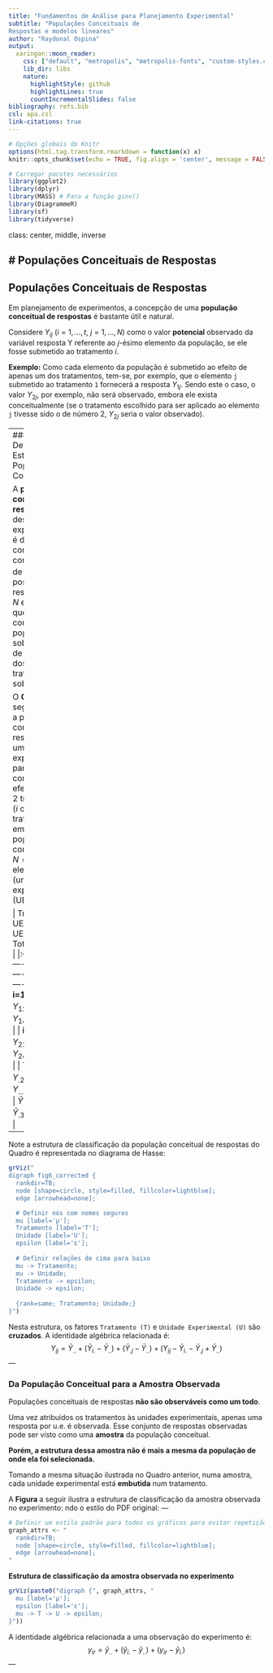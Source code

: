 ```yaml
---
title: "Fundamentos de Análise para Planejamento Experimental"
subtitle: "Populações Conceituais de
Respostas e modelos lineares"
author: "Raydonal Ospina"
output:
  xaringan::moon_reader:
    css: ["default", "metropolis", "metropolis-fonts", "custom-styles.css"]
    lib_dir: libs
    nature:
      highlightStyle: github
      highlightLines: true
      countIncrementalSlides: false
bibliography: refs.bib
csl: apa.csl    
link-citations: true
---
```



```r
# Opções globais do Knitr
options(html.tag.transform.rmarkdown = function(x) x)
knitr::opts_chunk$set(echo = TRUE, fig.align = 'center', message = FALSE, warning = FALSE, fig.width=8, fig.height=4.5)

# Carregar pacotes necessários
library(ggplot2)
library(dplyr)
library(MASS) # Para a função ginv()
library(DiagrammeR)
library(sf)
library(tidyverse)
```

class: center, middle, inverse

# Populações Conceituais de Respostas
---

## Populações Conceituais de Respostas


Em planejamento de experimentos, a concepção de uma **população conceitual de respostas** é bastante útil e natural.

Considere $Y_{ij}$ ($i=1,...,t$, $j=1,...,N$) como o valor **potencial** observado da variável resposta Y referente ao $j$-ésimo elemento da população, se ele fosse submetido ao tratamento $i$.

**Exemplo:** Como cada elemento da população é submetido ao efeito de apenas um dos tratamentos, tem-se, por exemplo, que o elemento `j` submetido ao tratamento `1` fornecerá a resposta $Y_{1j}$. Sendo este o caso, o valor $Y_{2j}$, por exemplo, não será observado, embora ele exista conceitualmente (se o tratamento escolhido para ser aplicado ao elemento `j` tivesse sido o de número 2, $Y_{2j}$ seria o valor observado).

---
### Definição e Estrutura da População Conceitual

A **população conceitual de respostas** desse experimento é definida como o conjunto $\{Y_{ij}\}$ de todas as possíveis respostas dos $N$ elementos que compõem a população sob o efeito de cada um dos $t$ tratamentos sob estudo.

O **Quadro ** a seguir ilustra a população conceitual de respostas em um experimento para comparar os efeitos de $t=2$ tratamentos ($i$ o tratamento) em uma população composta por $N=4$ elementos (unidades experimentais  (UE) como $j$).

| Tratamento | UE 1 | UE 2 | UE 3 | UE 4 | Total | Média |
|:----------:|:----:|:----:|:----:|:----:|:----:|:----:|
| **i=1**    | $Y_{11}$ | $Y_{12}$ | $Y_{13}$ | $Y_{14}$ | $Y_{1.}$ | $\bar{Y}_{1.}$ |
| **i=2**    | $Y_{21}$ | $Y_{22}$ | $Y_{23}$ | $Y_{24}$ | $Y_{2.}$ | $\bar{Y}_{2.}$ |
| Total      | ${Y}_{.1}$ | ${Y}_{.2}$| ${Y}_{.3}$| ${Y}_{.4}$| ${Y}_{...}$|         | 
| Média      | $\bar{Y}_{.1}$ | $\bar{Y}_{.2}$ | $\bar{Y}_{.3}$ | $\bar{Y}_{.4}$ |   | $\bar{Y}_{..}$ |

---

Note a estrutura de classificação da população conceitual de respostas do Quadro é representada no diagrama de Hasse:

```r
grViz("
digraph fig6_corrected {
  rankdir=TB;
  node [shape=circle, style=filled, fillcolor=lightblue];
  edge [arrowhead=none];

  # Definir nós com nomes seguros
  mu [label='μ'];
  Tratamento [label='T'];
  Unidade [label='U'];
  epsilon [label='ε'];
  
  # Definir relações de cima para baixo
  mu -> Tratamento;
  mu -> Unidade;
  Tratamento -> epsilon;
  Unidade -> epsilon;
  
  {rank=same; Tratamento; Unidade;}
}")
```

Nesta estrutura, os fatores `Tratamento (T)` e `Unidade Experimental (U)` são **cruzados**. A identidade algébrica relacionada é:
$$Y_{ij} = \bar{Y}_{..} + (\bar{Y}_{i.} - \bar{Y}_{..}) + (\bar{Y}_{.j} - \bar{Y}_{..}) + (Y_{ij} - \bar{Y}_{i.} - \bar{Y}_{.j} + \bar{Y}_{..})$$
---

### Da População Conceitual para a Amostra Observada
Populações conceituais de respostas **não são observáveis como um todo**.

Uma vez atribuídos os tratamentos às unidades experimentais, apenas uma resposta por u.e. é observada. Esse conjunto de respostas observadas pode ser visto como uma **amostra** da população conceitual.

**Porém, a estrutura dessa amostra não é mais a mesma da população de onde ela foi selecionada.**

Tomando a mesma situação ilustrada no Quadro anterior, numa amostra, cada unidade experimental está **embutida** num tratamento.

A **Figura** a seguir ilustra a estrutura de classificação da amostra observada no experimento:
ndo o estilo do PDF original:
---

```r
# Definir um estilo padrão para todos os gráficos para evitar repetição
graph_attrs <- "
  rankdir=TB;
  node [shape=circle, style=filled, fillcolor=lightblue];
  edge [arrowhead=none];
"
```

**Estrutura de classificação da amostra observada no experimento**
```r
grViz(paste0("digraph {", graph_attrs, "
  mu [label='μ'];
  epsilon [label='ε'];
  mu -> T -> U -> epsilon;
}"))
```

A identidade algébrica relacionada a uma observação do experimento é:
$$y_{ir} = \bar{y}_{..} + (\bar{y}_{i.} - \bar{y}_{..}) + (y_{ir} - \bar{y}_{i.})$$
---

